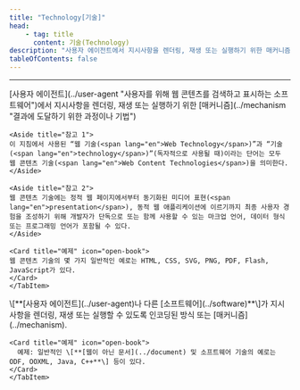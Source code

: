```yaml
---
title: "Technology[기술]"
head:
    - tag: title
      content: 기술(Technology)
description: "사용자 에이전트에서 지시사항을 렌더링, 재생 또는 실행하기 위한 매커니즘"
tableOfContents: false
---
```


<Badge text="WCAG2" variant="note" size="large" /> <Badge text="WCAG2ICT" variant="tip" size="large" />
* * *
<Tabs>
  <TabItem label="WCAG2(웹 콘텐츠)">
    [사용자 에이전트](../user-agent "사용자를 위해 웹 콘텐츠를 검색하고 표시하는 소프트웨어")에서 지시사항을 렌더링, 재생 또는 실행하기 위한 [매커니즘](../mechanism "결과에 도달하기 위한 과정이나 기법")

    <Aside title="참고 1">
    이 지침에서 사용된 “웹 기술(<span lang="en">Web Technology</span>)”과 “기술(<span lang="en">technology</span>)”(독자적으로 사용될 때)이라는 단어는 모두 웹 콘텐츠 기술(<span lang="en">Web Content Technologies</span>)을 의미한다.
    </Aside>

    <Aside title="참고 2">
    웹 콘텐츠 기술에는 정적 웹 페이지에서부터 동기화된 미디어 표현(<span lang="en">presentation</span>), 동적 웹 애플리케이션에 이르기까지 최종 사용자 경험을 조성하기 위해 개발자가 단독으로 또는 함께 사용할 수 있는 마크업 언어, 데이터 형식 또는 프로그래밍 언어가 포함될 수 있다.
    </Aside>

    <Card title="예제" icon="open-book">
    웹 콘텐츠 기술의 몇 가지 일반적인 예로는 HTML, CSS, SVG, PNG, PDF, Flash, JavaScript가 있다.
    </Card>
	</TabItem>
  <TabItem label="WCAG2ICT([웹이 아닌 문서나 소프트웨어])">
    \[**[사용자 에이전트](../user-agent)나 다른 [소프트웨어](../software)**\]가 지시사항을 렌더링, 재생 또는 실행할 수 있도록 인코딩된 방식 또는 [매커니즘](../mechanism).

    <Card title="예제" icon="open-book">
      예제: 일반적인 \[**[웹이 아닌 문서](../document) 및 소프트웨어 기술의 예로는 ODF, OOXML, Java, C++**\] 등이 있다.
    </Card>
	</TabItem>
</Tabs>
